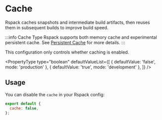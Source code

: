 
# Cache

Rspack caches snapshots and intermediate build artifacts, then reuses them in subsequent builds to improve build speed.

:::info Cache Type
Rspack supports both memory cache and experimental persistent cache. See [Persistent Cache](/config/experiments#persistent-cache) for more details.
:::

This configuration only controls whether caching is enabled.

<PropertyType
  type="boolean"
  defaultValueList={[
    { defaultValue: 'false', mode: 'production' },
    { defaultValue: 'true', mode: 'development' },
  ]}
/>

## Usage

You can disable the `cache` in your Rspack config:

```js title="rspack.config.mjs"
export default {
  cache: false,
};
```
